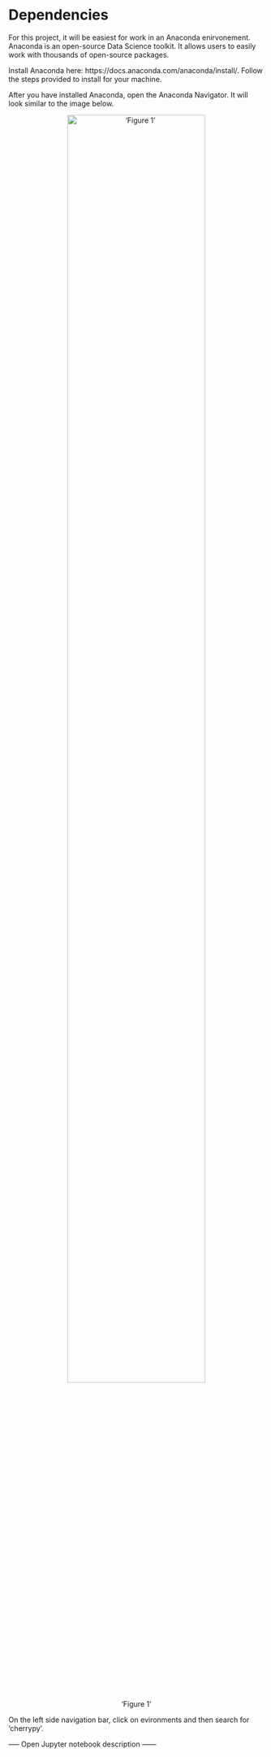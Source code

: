 # Dependencies

For this project, it will be easiest for work in an Anaconda enirvonement. Anaconda is an open-source Data Science toolkit. It allows users to easily work with thousands of open-source packages.

Install Anaconda here: https://docs.anaconda.com/anaconda/install/. Follow the steps provided to install for your machine. 

After you have installed Anaconda, open the Anaconda Navigator. It will look similar to the image below. 

<center>!['Figure 1'](images/anacondanav.png){width=80%}</center>

On the left side navigation bar, click on evironments and then search for 'cherrypy'.

----- Open Jupyter notebook description ------
